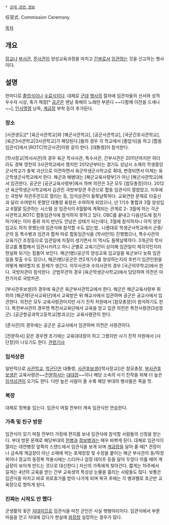  * [[군대 관련 정보]]

任官式. Commission Ceremony.

[[목차]]
== 개요 ==
[[장교]]나 [[부사관]], [[준사관]]이 양성교육과정을 마치고 [[간부]]로서 [[임관]]하는 것을 신고하는 행사이다.

== 설명 ==
한마디로 [[졸업식]]이나 [[수료식]]이다. 대체로 [[군대]] [[행사]]의 절차에 임관자들의 선서와 성적 우수자 시상, 축가 제창[* [[공군]]은 맨날 축배의 노래만 부른다 ~~다함께 이잔을 드세나~~], [[인사명령]] 낭독, [[계급장]] 부착 등이 추가된다. 
=== 장소 ===
[사관생도][* [육군사관학교]와 [해군사관학교], [공군사관학교], [국군간호사관학교], [육군3사관학교|3사관학교]가 해당된다.]들의 경우 각 학교에서 [졸업식]을 하고 [합동임관식]에서 [ROTC|학군사관]이랑 같이 한다. [대통령]이 참석한다.

[학사장교|학사사관]의 경우 육군 학사사관, 특수사관, 간부사관은 2011년까지만 하더라도 경북 영천의 3사관학교에서 했지만 2012년부터는 경기도 성남시 소재의 학생중앙군사학교가 충북 괴산으로 이전하면서 육군학생군사학교로 확대, 변경되면서 이제는 육군학생군사학교에서 한다. 해군과 해병대는 [해군교육사령부]가 아닌 [해군사관학교]에서 임관한다. 공군은 [공군교육사령부]에서 하며 의전은 3군 모두 [참모총장]이다. 2012년 육군학생군사학교에서 김관진 국방부장관 주관으로 합동 임관식이 열렸었고, 이후에는 국방부 차관주관으로 열리는 등, 임석상관이 들쭉날쭉하다. 교육연한 문제로 타출신과 달리 수여받지 못했던 대통령 표창은 수여하게 되었으나, 년 1기수 통합과 3월 양성입교 6월말 임관하는 시스템 상 임관식이 6월말에 계획되는 관계로  
2- 3월에 하는 각군 사관학교,ROTC 합동임관식에 참석하지 못하고 있다. OBC를 끝내고 다음년도에 참가하기에는 이미 중위 까지 반년도 안남은 상태가 되는데다, 3월에 참석하자니 아직 양성입교도 하지 못했는데 임관식에 참석할 수도 없는법.. 
나름대로 학생군사학교에서 군종/군의 등 특수병과 임관과 합쳐 따로 합동임관식을 (학사만의) 진행했으나, 특수사관의 교육기간 조정등으로 임관일에 차질이 생기면서 이 역시도 들쭉날쭉하다. 3개군의 학사장교를 통합해서 임관시키려고 하니 군별로 교육기간이 상이해 임관일이 제각각인지라 현실화 되기는 힘들어 보인다. 해군(병)/공군의 양성교육 입교일을 육군보다 늦춰 임관일을 맞출 수도 있으나, 해군(병)/공군은 연2개기수를 양성하는지라 후반기 임관인원을 어떻게 해야할지 또 문제가 생긴다.
의무사관과 수의사관의 경우 [국군의무학교]에서 한다. 국방차관이 참석한다. 군법무관의 경우 [육군학생군사학교]에서 담당하며 의전은 마찬가지로 국방차관.

[부사관후보생]의 경우에 육군은 육군부사관학교에서 한다. 해군은 해군교육사령부 휘하의 [해군제1군사교육단]에서 교육받은 뒤 해교사에서 임관하며 공군은 공교사에서 임관한다. 의전은 모두 교육사령관이지만 사기 진작 차원에서 [참모총장]이 참석하기도 한다. 특전부사관의 경우엔 특전사교육단에서 교육을 받고 임관 의전은 특전사령관(3성장군). [공군항공과학고등학교|항과고]는 교육사령관이 한다.

[준사관]의 경우에는 공군은 공교사에서 임관하며 의전은 사령관이다.

[전문하사] 같은 경우엔 초기에는 교육대대장이 하고 그랬지만 사기 진작 차원에서 [사단장]이 나오기도 한다. [http://www.anewsa.com/detail.php?number=464644&thread=09r02 관련기사]
=== 임석상관 ===
일반적으로 [[사관학교]], [[ROTC|학군단]]은 대통령, [[사관후보생]]([학사장교])은 참모총장, [[부사관후보생]]은 교육사령관~~[[전문하사]]는 [[대대장]]~~이나 해당 소속의 사기 진작을 위해 더 높은 [[임석상관]]이 오기도 한다. 다만 높은 사람이 올 수록 해당 부대의 병사들은 죽을 맛.

=== 복장 ===
대체로 정복을 입는다. 임관식 며칠 전부터 계속 임관식만 연습한다.

=== 가족 및 친구 방문 ===
임관식이 있기 며칠 전부터 가정에 편지를 보내 임관식에 참석할 사람들의 신청을 받는다. 부대 방문 문제로 해당부대의 [[헌병]]과 [[정보]]병과는 매우 바쁘게 된다. 대체로 임관식이 열리는 대연병장 앞쪽의 스탠드에서 임관식을 보게 되며 [[계급장]]을 달아 줄 때[* 견장이나 금속제 계급장이 아닌 소매에 박는 포제정장 및 수장을 붙이는 해군 부사관의 동/하정복이나 장교의 동정복 착용시에는 스티커나 검정 테이프 등을 달아 두었다 이를 떼어 계급장이 보이게 만드는 것으로 대신한다.] 자신의 가족에게 찾아간다. 짧게는 15주에서 길게는 4년의 교육을 받는 간부 교육생의 특성상 눈물을 흘리는 사람들도 많다. 보통은 임관식을 마치고 바로 위로휴가를 받아 나가게 되며 복귀 후에는 각 병과별로 초군반 교육장으로 향하게 된다.

=== 진짜는 시작도 안 했다 ===
군생활의 꽃은 [[자대]]이므로 임관식을 마친 군인은 사실 햇병아리이다. 임관식에서 부푼 마음을 안고 자대에 갔다가 현실에 [[와장창]] 실망하는 경우가 많다.
